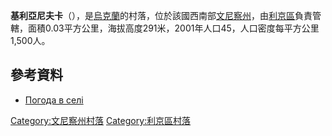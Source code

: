 {{coord|49|16|36|N|27|59|59|E|scale:30000|display=title}}

'''基利亞尼夫卡'''（{{lang-uk|Кільянівка}}），是[[烏克蘭|烏克蘭]]的村落，位於該國西南部[[文尼察州|文尼察州]]，由[[利京區|利京區]]負責管轄，面積0.03平方公里，海拔高度291米，2001年人口45，人口密度每平方公里1,500人。

==參考資料==
* [http://weather.in.ua/ua/vinnickaja/10550 Погода в селі ] {{Wayback|url=http://weather.in.ua/ua/vinnickaja/10550 |date=20181019205623 }}

[[Category:文尼察州村落|Category:文尼察州村落]]
[[Category:利京區村落|Category:利京區村落]]


{{Vinnytsia-geo-stub}}